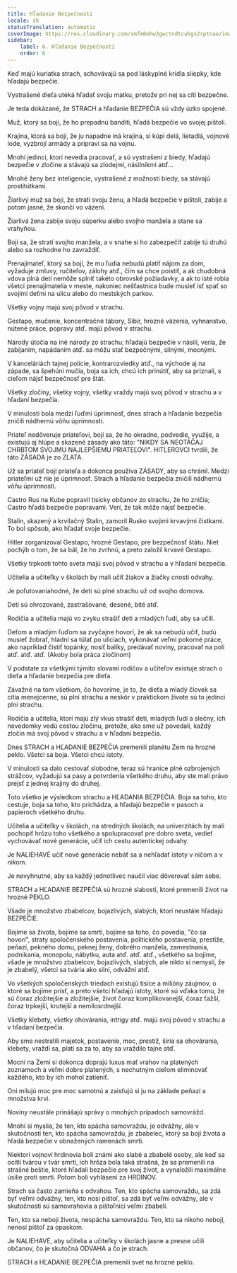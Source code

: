 ```yaml
---
title: Hľadanie Bezpečnosti
locale: sk
statusTranslation: automatic
coverImage: https://res.cloudinary.com/xmfm6mhw3gwctndtcubgx2rptnae/image/upload/v1740337243/small_cover_educacion_fundamental_a051170f1c.webp
sidebar:
    label: 6. Hľadanie Bezpečnosti
    order: 6
---
```

Keď majú kuriatka strach, schovávajú sa pod láskyplné krídla sliepky, kde hľadajú bezpečie.

Vystrašené dieťa uteká hľadať svoju matku, pretože pri nej sa cíti bezpečne.

Je teda dokázané, že STRACH a hľadanie BEZPEČIA sú vždy úzko spojené.

Muž, ktorý sa bojí, že ho prepadnú banditi, hľadá bezpečie vo svojej pištoli.

Krajina, ktorá sa bojí, že ju napadne iná krajina, si kúpi delá, lietadlá, vojnové lode, vyzbrojí armády a pripraví sa na vojnu.

Mnohí jedinci, ktorí nevedia pracovať, a sú vystrašení z biedy, hľadajú bezpečie v zločine a stávajú sa zlodejmi, násilníkmi atď...

Mnohé ženy bez inteligencie, vystrašené z možnosti biedy, sa stávajú prostitútkami.

Žiarlivý muž sa bojí, že stratí svoju ženu, a hľadá bezpečie v pištoli, zabije a potom jasné, že skončí vo väzení.

Žiarlivá žena zabije svoju súperku alebo svojho manžela a stane sa vrahyňou.

Bojí sa, že stratí svojho manžela, a v snahe si ho zabezpečiť zabije tú druhú alebo sa rozhodne ho zavraždiť.

Prenajímateľ, ktorý sa bojí, že mu ľudia nebudú platiť nájom za dom, vyžaduje zmluvy, ručiteľov, zálohy atď., čím sa chce poistiť, a ak chudobná vdova plná detí nemôže splniť takéto obrovské požiadavky, a ak to isté robia všetci prenajímatelia v meste, nakoniec nešťastnica bude musieť ísť spať so svojimi deťmi na ulicu alebo do mestských parkov.

Všetky vojny majú svoj pôvod v strachu.

Gestapo, mučenie, koncentračné tábory, Sibír, hrozné väzenia, vyhnanstvo, nútené práce, popravy atď. majú pôvod v strachu.

Národy útočia na iné národy zo strachu; hľadajú bezpečie v násilí, veria, že zabíjaním, napádaním atď. sa môžu stať bezpečnými, silnými, mocnými.

V kanceláriách tajnej polície, kontrarozviedky atď., na východe aj na západe, sa špehúni mučia, boja sa ich, chcú ich prinútiť, aby sa priznali, s cieľom nájsť bezpečnosť pre štát.

Všetky zločiny, všetky vojny, všetky vraždy majú svoj pôvod v strachu a v hľadaní bezpečia.

V minulosti bola medzi ľuďmi úprimnosť, dnes strach a hľadanie bezpečia zničili nádhernú vôňu úprimnosti.

Priateľ nedôveruje priateľovi, bojí sa, že ho okradne, podvedie, využije, a existujú aj hlúpe a skazené zásady ako táto: "NIKDY SA NEOTÁČAJ CHRBTOM SVOJMU NAJLEPŠIEMU PRIATEĽOVI". HITLEROVCI tvrdili, že táto ZÁSADA je zo ZLATA.

Už sa priateľ bojí priateľa a dokonca používa ZÁSADY, aby sa chránil. Medzi priateľmi už nie je úprimnosť. Strach a hľadanie bezpečia zničili nádhernú vôňu úprimnosti.

Castro Rus na Kube popravil tisícky občanov zo strachu, že ho zničia; Castro hľadá bezpečie popravami. Verí, že tak môže nájsť bezpečie.

Stalin, skazený a krvilačný Stalin, zamoril Rusko svojimi krvavými čistkami. To bol spôsob, ako hľadať svoje bezpečie.

Hitler zorganizoval Gestapo, hrozné Gestapo, pre bezpečnosť štátu. Niet pochýb o tom, že sa bál, že ho zvrhnú, a preto založil krvavé Gestapo.

Všetky trpkosti tohto sveta majú svoj pôvod v strachu a v hľadaní bezpečia.

Učitelia a učiteľky v školách by mali učiť žiakov a žiačky cnosti odvahy.

Je poľutovaniahodné, že deti sú plné strachu už od svojho domova.

Deti sú ohrozované, zastrašované, desené, bité atď.

Rodičia a učitelia majú vo zvyku strašiť deti a mladých ľudí, aby sa učili.

Deťom a mladým ľuďom sa zvyčajne hovorí, že ak sa nebudú učiť, budú musieť žobrať, hladní sa túlať po uliciach, vykonávať veľmi pokorné práce, ako napríklad čistiť topánky, nosiť balíky, predávať noviny, pracovať na poli atď. atď. atď. (Akoby bola práca zločinom)

V podstate za všetkými týmito slovami rodičov a učiteľov existuje strach o dieťa a hľadanie bezpečia pre dieťa.

Závažné na tom všetkom, čo hovoríme, je to, že dieťa a mladý človek sa cítia menejcenne, sú plní strachu a neskôr v praktickom živote sú to jedinci plní strachu.

Rodičia a učitelia, ktorí majú zlý vkus strašiť deti, mladých ľudí a slečny, ich nevedomky vedú cestou zločinu, pretože, ako sme už povedali, každý zločin má svoj pôvod v strachu a v hľadaní bezpečia.

Dnes STRACH a HĽADANIE BEZPEČIA premenili planétu Zem na hrozné peklo. Všetci sa boja. Všetci chcú istoty.

V minulosti sa dalo cestovať slobodne, teraz sú hranice plné ozbrojených strážcov, vyžadujú sa pasy a potvrdenia všetkého druhu, aby ste mali právo prejsť z jednej krajiny do druhej.

Toto všetko je výsledkom strachu a HĽADANIA BEZPEČIA. Boja sa toho, kto cestuje, boja sa toho, kto prichádza, a hľadajú bezpečie v pasoch a papieroch všetkého druhu.

Učitelia a učiteľky v školách, na stredných školách, na univerzitách by mali pochopiť hrôzu toho všetkého a spolupracovať pre dobro sveta, vedieť vychovávať nové generácie, učiť ich cestu autentickej odvahy.

Je NALIEHAVÉ učiť nové generácie nebáť sa a nehľadať istoty v ničom a v nikom.

Je nevyhnutné, aby sa každý jednotlivec naučil viac dôverovať sám sebe.

STRACH a HĽADANIE BEZPEČIA sú hrozné slabosti, ktoré premenili život na hrozné PEKLO.

Všade je množstvo zbabelcov, bojazlivých, slabých, ktorí neustále hľadajú BEZPEČIE.

Bojíme sa života, bojíme sa smrti, bojíme sa toho, čo povedia, "čo sa hovorí", straty spoločenského postavenia, politického postavenia, prestíže, peňazí, pekného domu, peknej ženy, dobrého manžela, zamestnania, podnikania, monopolu, nábytku, auta atď. atď. atď., všetkého sa bojíme, všade je množstvo zbabelcov, bojazlivých, slabých, ale nikto si nemyslí, že je zbabelý, všetci sa tvária ako silní, odvážni atď.

Vo všetkých spoločenských triedach existujú tisíce a milióny záujmov, o ktoré sa bojíme prísť, a preto všetci hľadajú istoty, ktoré sú vďaka tomu, že sú čoraz zložitejšie a zložitejšie, život čoraz komplikovanejší, čoraz ťažší, čoraz trpkejší, krutejší a nemilosrdnejší.

Všetky klebety, všetky ohovárania, intrigy atď. majú svoj pôvod v strachu a v hľadaní bezpečia.

Aby sme nestratili majetok, postavenie, moc, prestíž, šíria sa ohovárania, klebety, vraždí sa, platí sa za to, aby sa vraždilo tajne atď.

Mocní na Zemi si dokonca doprajú luxus mať vrahov na platených zoznamoch a veľmi dobre platených, s nechutným cieľom eliminovať každého, kto by ich mohol zatieniť.

Oni milujú moc pre moc samotnú a zaisťujú si ju na základe peňazí a množstva krvi.

Noviny neustále prinášajú správy o mnohých prípadoch samovrážd.

Mnohí si myslia, že ten, kto spácha samovraždu, je odvážny, ale v skutočnosti ten, kto spácha samovraždu, je zbabelec, ktorý sa bojí života a hľadá bezpečie v obnažených ramenách smrti.

Niektorí vojnoví hrdinovia boli známi ako slabé a zbabelé osoby, ale keď sa ocitli tvárou v tvár smrti, ich hrôza bola taká strašná, že sa premenili na strašné beštie, ktoré hľadali bezpečie pre svoj život, a vynaložili maximálne úsilie proti smrti. Potom boli vyhlásení za HRDINOV.

Strach sa často zamieňa s odvahou. Ten, kto spácha samovraždu, sa zdá byť veľmi odvážny, ten, kto nosí pištoľ, sa zdá byť veľmi odvážny, ale v skutočnosti sú samovrahovia a pištoľníci veľmi zbabelí.

Ten, kto sa nebojí života, nespácha samovraždu. Ten, kto sa nikoho nebojí, nenosí pištoľ za opaskom.

Je NALIEHAVÉ, aby učitelia a učiteľky v školách jasne a presne učili občanov, čo je skutočná ODVAHA a čo je strach.

STRACH a HĽADANIE BEZPEČIA premenili svet na hrozné peklo.

